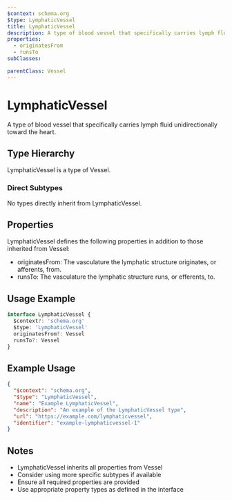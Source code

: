 ```yaml
---
$context: schema.org
$type: LymphaticVessel
title: LymphaticVessel
description: A type of blood vessel that specifically carries lymph fluid unidirectionally toward the heart.
properties:
  - originatesFrom
  - runsTo
subClasses:

parentClass: Vessel
---
```


# LymphaticVessel

A type of blood vessel that specifically carries lymph fluid unidirectionally toward the heart.

## Type Hierarchy

LymphaticVessel is a type of Vessel.

### Direct Subtypes

No types directly inherit from LymphaticVessel.

## Properties

LymphaticVessel defines the following properties in addition to those inherited from Vessel:

- originatesFrom: The vasculature the lymphatic structure originates, or afferents, from.
- runsTo: The vasculature the lymphatic structure runs, or efferents, to.

## Usage Example

```typescript
interface LymphaticVessel {
  $context?: 'schema.org'
  $type: 'LymphaticVessel'
  originatesFrom?: Vessel
  runsTo?: Vessel
}
```

## Example Usage

```json
{
  "$context": "schema.org",
  "$type": "LymphaticVessel",
  "name": "Example LymphaticVessel",
  "description": "An example of the LymphaticVessel type",
  "url": "https://example.com/lymphaticvessel",
  "identifier": "example-lymphaticvessel-1"
}
```

## Notes

- LymphaticVessel inherits all properties from Vessel
- Consider using more specific subtypes if available
- Ensure all required properties are provided
- Use appropriate property types as defined in the interface

